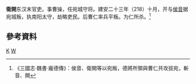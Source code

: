 '''衛開'''{{BD|？||219年|catIdx=W}}东汉末官吏。事曹操，任宛城守将。建安二十三年（218）十月，开与[[侯音|侯音]]据宛城叛，执南阳太守，劫略吏民。后曹仁率兵平叛。为仁所杀。<ref>《三國志·魏書·龐德傳》：侯音、衛開等以宛叛，德將所領與曹仁共攻拔宛，斬音、開</ref>
==參考資料==
[[Category:卫姓|K]]
[[Category:三國民變人物|W]]